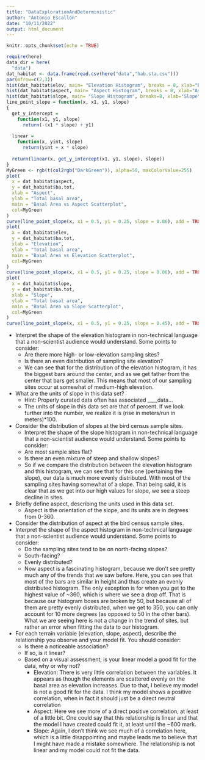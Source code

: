 ```yaml
---
title: "DataExplorationAndDeterministic"
author: "Antonio Escallón"
date: "10/11/2022"
output: html_document
---
```


```r
knitr::opts_chunk$set(echo = TRUE)
```
```r
require(here)
data_dir = here(
  "data")
dat_habitat <- data.frame(read.csv(here("data","hab.sta.csv")))
par(mfrow=c(2,3)) 
hist(dat_habitat$elev, main= "Elevation Histogram", breaks = 8, xlab="Elevation")
hist(dat_habitat$aspect, main= "Aspect Histogram", breaks = 8, xlab="Aspect")
hist(dat_habitat$slope, main= "Slope Histogram", breaks=8, xlab="Slope")
line_point_slope = function(x, x1, y1, slope)
{
  get_y_intercept = 
    function(x1, y1, slope) 
      return(-(x1 * slope) + y1)
  
  linear = 
    function(x, yint, slope) 
      return(yint + x * slope)
  
  return(linear(x, get_y_intercept(x1, y1, slope), slope))
}
MyGreen <- rgb(t(col2rgb("DarkGreen")), alpha=50, maxColorValue=255)
plot(
  x = dat_habitat$aspect, 
  y = dat_habitat$ba.tot,
  xlab = "Aspect",
  ylab = "Total basal area",
  main = "Basal Area vs Aspect Scatterplot",
  col=MyGreen
)
curve(line_point_slope(x, x1 = 0.5, y1 = 0.25, slope = 0.06), add = TRUE)
plot(
  x = dat_habitat$elev, 
  y = dat_habitat$ba.tot,
  xlab = "Elevation",
  ylab = "Total basal area",
  main = "Basal Area vs Elevation Scatterplot",
  col=MyGreen
)
curve(line_point_slope(x, x1 = 0.5, y1 = 0.25, slope = 0.06), add = TRUE)
plot(
  x = dat_habitat$slope, 
  y = dat_habitat$ba.tot,
  xlab = "Slope",
  ylab = "Total basal area",
  main = "Basal Area va Slope Scatterplot",
  col=MyGreen
)
curve(line_point_slope(x, x1 = 0.5, y1 = 0.25, slope = 0.45), add = TRUE)

```

* Interpret the shape of the elevation histogram in non-technical language that a non-scientist audience would understand. Some points to consider:
  + Are there more high- or low-elevation sampling sites?
  + Is there an even distribution of sampling site elevation?
  + We can see that for the distribution of the elevation histogram, it has the biggest bars around the center, and as we get father from the center that       bars get smaller. This means that most of our sampling sites occur at somewhat of medium-high elevation. 

* What are the units of slope in this data set?
  + Hint: Properly curated data often has associated ____data…
  + The units of slope in this data set are that of percent. If we look further into the number, we realize it is (rise in meters/run in meters)*100.  

* Consider the distribution of slopes at the bird census sample sites.
  + Interpret the shape of the slope histogram in non-technical language that a non-scientist audience would understand. Some points to consider:
  + Are most sample sites flat?
  + Is there an even mixture of steep and shallow slopes?
  + So if we compare the distribution between the elevation histogram and this histogram, we can see that for this one (pertaining the slope), our data is      much more evenly distributed. With most of the sampling sites having somewhat of a slope. That being said, it is clear that as we get into our high          values for slope, we see a steep decline in sites.


* Briefly define aspect, describing the units used in this data set.
  + Aspect is the orientation of the slope, and its units are in degrees from 0-360. 

* Consider the distribution of aspect at the bird census sample sites.
* Interpret the shape of the aspect histogram in non-technical language that a non-scientist audience would understand. Some points to consider:
  + Do the sampling sites tend to be on north-facing slopes?
  + South-facing?
  + Evenly distributed?
  + Now aspect is a fascinating histogram, because we don't see pretty much any of the trends that we saw before. Here, you can see that most of the bars are     similar in height and thus create an evenly distributed histogram. The only exception is for when you get to the highest value of ~360, which is where we     see a drop off. That is because our histogram boxes are broken by 50, but because all of them are pretty evenly distributed, when we get to 350, you can      only account for 10 more degrees (as opposed to 50 in the other bars). What we are seeing here is not a change in the trend of sites, but rather an error     when fitting the data to our histogram. 

* For each terrain variable (elevation, slope, aspect), describe the relationship you observe and your model fit. You should consider:
  + Is there a noticeable association?
  + If so, is it linear?
  + Based on a visual assessment, is your linear model a good fit for the data, why or why not?
    - Elevation: There is very little correlation between the variables. It appears as though the elements are scattered evenly on the basal area as               elevation increases. Due to that, I believe my model is not a good fit for the data. I think my model shows a positive correlation, when in fact it          should just be a direct neutral correlation 
    - Aspect: Here we see more of a direct positive correlation, at least of a little bit. One could say that this relationship is linear and that the model       I have created could fit it, at least until the ~600 mark. 
    - Slope: Again, I don't think we see much of a correlation here, which is a little disappointing and maybe leads me to believe that I might have made a          mistake somewhere. The relationship is not linear and my model could not fit the data. 

